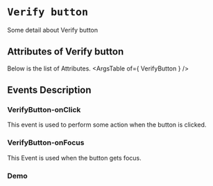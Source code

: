 <!-- Custom-MDX-Documentation.mdx -->

# `Verify button`

 
Some detail about Verify button


## Attributes of Verify button
Below is the list of Attributes.
<ArgsTable of={ VerifyButton } /> 

## Events Description

### VerifyButton-onClick

This event is used to perform some action when the button is clicked.

### VerifyButton-onFocus

This Event is used when the button gets focus.
### Demo

<Canvas>
<Story id="verifybutton--primary" />
</Canvas>

 